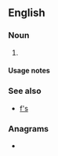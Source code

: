 {{also|fs|Fs|FS|fS|f's|␜}}
==English==

===Noun===
{{head|en|noun form}}

# {{plural of|en|F}}

====Usage notes====
{{U:en:plurals of letters}}

===See also===
* [[f's]]

===Anagrams===
* {{anagrams|en|a=fs|S. F.|S.F.|SF|Sf|s-f|sf}}